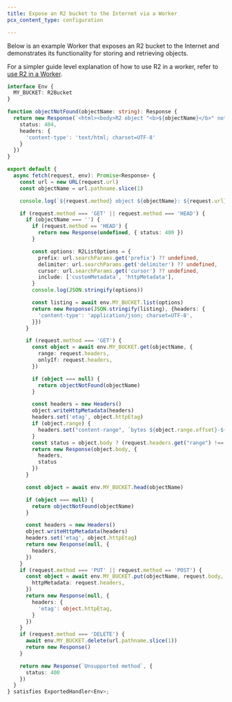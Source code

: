 ```yaml
---
title: Expose an R2 bucket to the Internet via a Worker
pcx_content_type: configuration

---
```


Below is an example Worker that exposes an R2 bucket to the Internet and demonstrates its functionality for storing and retrieving objects.

For a simpler guide level explanation of how to use R2 in a worker, refer to [use R2 in a Worker](/r2/api/workers/workers-api-usage/).

```ts
interface Env {
  MY_BUCKET: R2Bucket
}

function objectNotFound(objectName: string): Response {
  return new Response(`<html><body>R2 object "<b>${objectName}</b>" not found</body></html>`, {
    status: 404,
    headers: {
      'content-type': 'text/html; charset=UTF-8'
    }
  })
}

export default {
  async fetch(request, env): Promise<Response> {
    const url = new URL(request.url)
    const objectName = url.pathname.slice(1)

    console.log(`${request.method} object ${objectName}: ${request.url}`)

    if (request.method === 'GET' || request.method === 'HEAD') {
      if (objectName === '') {
        if (request.method == 'HEAD') {
          return new Response(undefined, { status: 400 })
        }

        const options: R2ListOptions = {
          prefix: url.searchParams.get('prefix') ?? undefined,
          delimiter: url.searchParams.get('delimiter') ?? undefined,
          cursor: url.searchParams.get('cursor') ?? undefined,
          include: ['customMetadata', 'httpMetadata'],
        }
        console.log(JSON.stringify(options))

        const listing = await env.MY_BUCKET.list(options)
        return new Response(JSON.stringify(listing), {headers: {
          'content-type': 'application/json; charset=UTF-8',
        }})
      }

      if (request.method === 'GET') {
        const object = await env.MY_BUCKET.get(objectName, {
          range: request.headers,
          onlyIf: request.headers,
        })

        if (object === null) {
          return objectNotFound(objectName)
        }

        const headers = new Headers()
        object.writeHttpMetadata(headers)
        headers.set('etag', object.httpEtag)
        if (object.range) {
          headers.set("content-range", `bytes ${object.range.offset}-${object.range.end ?? object.size - 1}/${object.size}`)
        }
        const status = object.body ? (request.headers.get("range") !== null ? 206 : 200) : 304
        return new Response(object.body, {
          headers,
          status
        })
      }

      const object = await env.MY_BUCKET.head(objectName)

      if (object === null) {
        return objectNotFound(objectName)
      }

      const headers = new Headers()
      object.writeHttpMetadata(headers)
      headers.set('etag', object.httpEtag)
      return new Response(null, {
        headers,
      })
    }
    if (request.method === 'PUT' || request.method == 'POST') {
      const object = await env.MY_BUCKET.put(objectName, request.body, {
        httpMetadata: request.headers,
      })
      return new Response(null, {
        headers: {
          'etag': object.httpEtag,
        }
      })
    }
    if (request.method === 'DELETE') {
      await env.MY_BUCKET.delete(url.pathname.slice(1))
      return new Response()
    }

    return new Response(`Unsupported method`, {
      status: 400
    })
  }
} satisfies ExportedHandler<Env>;
```

